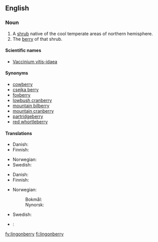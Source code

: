 {{wikipedia|vaccinium vitis-idaea}}
==English==

===Noun===
{{en-noun|lingonberries}}

# A [[shrub]] native of the cool temperate areas of northern hemisphere.
# The [[berry]] of that shrub.

====Scientific names====
* [[Vaccinium vitis-idaea]]

====Synonyms====
* [[cowberry]]
* [[csejka berry]]
* [[foxberry]]
* [[lowbush cranberry]]
* [[mountain bilberry]]
* [[mountain cranberry]]
* [[partridgeberry]]
* [[red whortleberry]]

====Translations====
{{trans-top|shrub}}
* Danish: {{t|da|tyttebær|n}}
* Finnish: {{t+|fi|puolukka}}
{{trans-mid}}
* Norwegian: {{t|no|tyttebærlyng|m}}
* Swedish: {{t|sv|lingon|n}}
{{trans-bottom}}

{{trans-top|berry}}
* Danish: {{t|da|tyttebær|n}}
* Finnish: {{t+|fi|puolukka}}
{{trans-mid}}
* Norwegian:
*: Bokmål: {{t|no|tyttebær|n}}
*: Nynorsk: {{t|nn|tytebær|n}}
* Swedish: {{t|sv|lingon|n}}
{{trans-bottom}}

{{checktrans-top}}
* {{ttbc|Northern Sami}}: {{tø|se|sarrit}}
{{checktrans-mid}}
{{checktrans-bottom}}

[[fy:lingonberry]]
[[fi:lingonberry]]